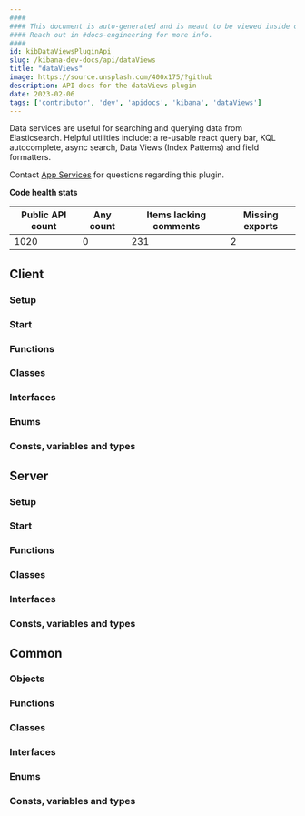 ```yaml
---
####
#### This document is auto-generated and is meant to be viewed inside our experimental, new docs system.
#### Reach out in #docs-engineering for more info.
####
id: kibDataViewsPluginApi
slug: /kibana-dev-docs/api/dataViews
title: "dataViews"
image: https://source.unsplash.com/400x175/?github
description: API docs for the dataViews plugin
date: 2023-02-06
tags: ['contributor', 'dev', 'apidocs', 'kibana', 'dataViews']
---
```


Data services are useful for searching and querying data from Elasticsearch. Helpful utilities include: a re-usable react query bar, KQL autocomplete, async search, Data Views (Index Patterns) and field formatters.

Contact [App Services](https://github.com/orgs/elastic/teams/kibana-app-services) for questions regarding this plugin.

**Code health stats**

| Public API count  | Any count | Items lacking comments | Missing exports |
|-------------------|-----------|------------------------|-----------------|
| 1020 | 0 | 231 | 2 |

## Client

### Setup
<DocDefinitionList data={[dataViewsObj.client.setup]}/>

### Start
<DocDefinitionList data={[dataViewsObj.client.start]}/>

### Functions
<DocDefinitionList data={dataViewsObj.client.functions}/>

### Classes
<DocDefinitionList data={dataViewsObj.client.classes}/>

### Interfaces
<DocDefinitionList data={dataViewsObj.client.interfaces}/>

### Enums
<DocDefinitionList data={dataViewsObj.client.enums}/>

### Consts, variables and types
<DocDefinitionList data={dataViewsObj.client.misc}/>

## Server

### Setup
<DocDefinitionList data={[dataViewsObj.server.setup]}/>

### Start
<DocDefinitionList data={[dataViewsObj.server.start]}/>

### Functions
<DocDefinitionList data={dataViewsObj.server.functions}/>

### Classes
<DocDefinitionList data={dataViewsObj.server.classes}/>

### Interfaces
<DocDefinitionList data={dataViewsObj.server.interfaces}/>

### Consts, variables and types
<DocDefinitionList data={dataViewsObj.server.misc}/>

## Common

### Objects
<DocDefinitionList data={dataViewsObj.common.objects}/>

### Functions
<DocDefinitionList data={dataViewsObj.common.functions}/>

### Classes
<DocDefinitionList data={dataViewsObj.common.classes}/>

### Interfaces
<DocDefinitionList data={dataViewsObj.common.interfaces}/>

### Enums
<DocDefinitionList data={dataViewsObj.common.enums}/>

### Consts, variables and types
<DocDefinitionList data={dataViewsObj.common.misc}/>

